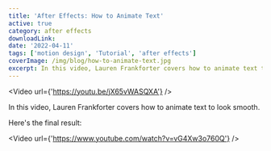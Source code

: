 ```yaml
---
title: 'After Effects: How to Animate Text'
active: true
category: after effects
downloadLink:
date: '2022-04-11'
tags: ['motion design', 'Tutorial', 'after effects']
coverImage: /img/blog/how-to-animate-text.jpg
excerpt: In this video, Lauren Frankforter covers how to animate text to look smooth.
---
```

<Video url={'https://youtu.be/jX65vWASQXA'} />

In this video, Lauren Frankforter covers how to animate text to look smooth.

Here's the final result: 

<Video url={'https://www.youtube.com/watch?v=vG4Xw3o760Q'} />